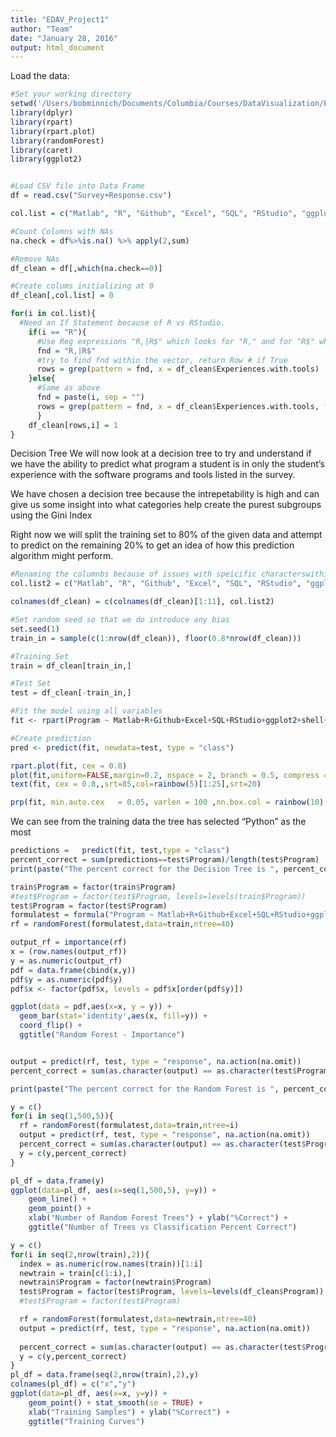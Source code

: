 ```yaml
---
title: "EDAV_Project1"
author: "Team"
date: "January 28, 2016"
output: html_document
---
```


Load the data:
```r
#Set your working directory
setwd('/Users/bobminnich/Documents/Columbia/Courses/DataVisualization/EDAV_Project1')
library(dplyr)
library(rpart)
library(rpart.plot)
library(randomForest)
library(caret)
library(ggplot2)


#Load CSV file into Data Frame
df = read.csv("Survey+Response.csv")

col.list = c("Matlab", "R", "Github", "Excel", "SQL", "RStudio", "ggplot2", "shell (terminal / command line)", "C/C++", "Python", "Stata", "LaTeX", "XML", "Web: html css js", "google drive (formerly docs)", "Sweave/knitr","dropbox", "SPSS", "regular expressions (grep)", "lattice" )

#Count Columns with NAs
na.check = df%>%is.na() %>% apply(2,sum)

#Remove NAs
df_clean = df[,which(na.check==0)]

#Create colums initializing at 0
df_clean[,col.list] = 0

for(i in col.list){
  #Need an If Statement because of R vs RStudio. 
    if(i == "R"){ 
      #Use Reg expressions "R,|R$" which looks for "R," and for "R$" which means there is nothing after R (line 87 caused this issue)
      fnd = "R,|R$"
      #try to find fnd within the vector, return Row # if True
      rows = grep(pattern = fnd, x = df_clean$Experiences.with.tools)
    }else{
      #Same as above
      fnd = paste(i, sep = "")
      rows = grep(pattern = fnd, x = df_clean$Experiences.with.tools, fixed = TRUE)
      }
    df_clean[rows,i] = 1
}
```

Decision Tree
We will now look at a decision tree to try and understand if we have the ability to predict what program a student is in only the student's experience with the software programs and tools listed in the survey.

We have chosen a decision tree because the intrepetability is high and can give us some insight into what categories help create the purest subgroups using the Gini Index

Right now we will split the training set to 80% of the given data and attempt to predict on the remaining 20% to get an idea of how this prediction algorithm might perform.
```r
#Renaming the columnbs because of issues with speicific characterswithin the column names.
col.list2 = c("Matlab", "R", "Github", "Excel", "SQL", "RStudio", "ggplot2", "shell", "C", "Python", "Stata", "LaTeX", "XML", "Web", "google_drive", "knitr","dropbox", "SPSS", "reg_ex", "lattice" )

colnames(df_clean) = c(colnames(df_clean)[1:11], col.list2)

#Set random seed so that we do introduce any bias
set.seed(1)
train_in = sample(c(1:nrow(df_clean)), floor(0.8*nrow(df_clean)))

#Training Set
train = df_clean[train_in,]

#Test Set
test = df_clean[-train_in,]

```

```r
#Fit the model using all variables 
fit <- rpart(Program ~ Matlab+R+Github+Excel+SQL+RStudio+ggplot2+shell+C+Python+Stata+LaTeX+XML+Web+google_drive+knitr+dropbox+SPSS+reg_ex+lattice, data=train, method = "class")

#Create prediction
pred <- predict(fit, newdata=test, type = "class")

rpart.plot(fit, cex = 0.8)
plot(fit,uniform=FALSE,margin=0.2, nspace = 2, branch = 0.5, compress = TRUE)
text(fit, cex = 0.8,,srt=85,col=rainbow(5)[1:25],srt=20)

prp(fit, min.auto.cex	= 0.05, varlen = 100 ,nn.box.col = rainbow(10)[1:25])
```
We can see from the training data the tree has selected "Python" as the most 
```r
predictions =   predict(fit, test,type = "class")
percent_correct = sum(predictions==test$Program)/length(test$Program)
print(paste("The percent correct for the Decision Tree is ", percent_correct))
```


```r
train$Program = factor(train$Program)
#test$Program = factor(test$Program, levels=levels(train$Program))
test$Program = factor(test$Program)
formulatest = formula("Program ~ Matlab+R+Github+Excel+SQL+RStudio+ggplot2+shell+C+Python+Stata+LaTeX+XML+Web+google_drive+knitr+dropbox+SPSS+reg_ex+lattice")
rf = randomForest(formulatest,data=train,ntree=40)

output_rf = importance(rf)
x = (row.names(output_rf))
y = as.numeric(output_rf)
pdf = data.frame(cbind(x,y))
pdf$y = as.numeric(pdf$y)
pdf$x <- factor(pdf$x, levels = pdf$x[order(pdf$y)])

ggplot(data = pdf,aes(x=x, y = y)) + 
  geom_bar(stat='identity',aes(x, fill=y)) + 
  coord_flip() + 
  ggtitle("Random Forest - Importance")


output = predict(rf, test, type = "response", na.action(na.omit))
percent_correct = sum(as.character(output) == as.character(test$Program))/nrow(test)

print(paste("The percent correct for the Random Forest is ", percent_correct))

y = c()
for(i in seq(1,500,5)){
  rf = randomForest(formulatest,data=train,ntree=i)
  output = predict(rf, test, type = "response", na.action(na.omit))
  percent_correct = sum(as.character(output) == as.character(test$Program))/nrow(test)
  y = c(y,percent_correct)
}

pl_df = data.frame(y)
ggplot(data=pl_df, aes(x=seq(1,500,5), y=y)) +
    geom_line() +
    geom_point() +
    xlab("Number of Random Forest Trees") + ylab("%Correct") +
    ggtitle("Number of Trees vs Classification Percent Correct")

```

```r
y = c()
for(i in seq(2,nrow(train),2)){
  index = as.numeric(row.names(train))[1:i]
  newtrain = train[c(1:i),]
  newtrain$Program = factor(newtrain$Program)
  test$Program = factor(test$Program, levels=levels(df_clean$Program))
  #test$Program = factor(test$Program)

  rf = randomForest(formulatest,data=newtrain,ntree=40)
  output = predict(rf, test, type = "response", na.action(na.omit))
  
  percent_correct = sum(as.character(output) == as.character(test$Program))/nrow(test)
  y = c(y,percent_correct)
}
pl_df = data.frame(seq(2,nrow(train),2),y)
colnames(pl_df) = c("x","y")
ggplot(data=pl_df, aes(x=x, y=y)) +
    geom_point() + stat_smooth(se = TRUE) + 
    xlab("Training Samples") + ylab("%Correct") +
    ggtitle("Training Curves")

```
  
